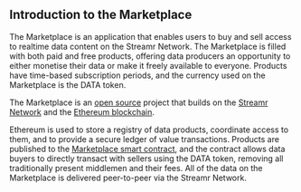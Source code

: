 

## Introduction to the Marketplace
The <Link to={links.marketplace.main}>Marketplace</Link> is an application that enables users to buy and sell access to realtime data content on the Streamr Network. The Marketplace is filled with both paid and free products, offering data producers an opportunity to either monetise their data or make it freely available to everyone. Products have time-based subscription periods, and the currency used on the Marketplace is the <Link to={links.docs.dataToken}>DATA token</Link>.

The Marketplace is an <a href="https://github.com/streamr-dev/streamr-platform" target="_blank">open source</a> project that builds on the <a href="https://streamr.network/learn/network" target="_blank">Streamr Network</a> and the <a href="https://www.ethereum.org" target="_blank">Ethereum blockchain</a>.

Ethereum is used to store a registry of data products, coordinate access to them, and to provide a secure ledger of value transactions. Products are published to the <a href="https://etherscan.io/address/0xa10151d088f6f2705a05d6c83719e99e079a61c1" target="_blank">Marketplace smart contract</a>, and the contract allows data buyers to directly transact with sellers using the DATA token, removing all traditionally present middlemen and their fees. All of the data on the Marketplace is delivered peer-to-peer via the Streamr Network.
